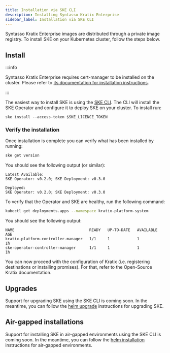```yaml
---
title: Installation via SKE CLI
description: Installing Syntasso Kratix Enterprise
sidebar_label: Installation via SKE CLI
---
```


Syntasso Kratix Enterprise images are distributed through a private image registry. To
install SKE on your Kubernetes cluster, follow the steps below.

## Install

:::info

Syntasso Kratix Enterprise requires cert-manager to be installed on the cluster. Please
refer to [its documentation for installation instructions](https://cert-manager.io/).

:::

The easiest way to install SKE is using the [SKE
CLI](../50-releases/40-ske-cli.mdx). The CLI will install the SKE Operator and
configure it to deploy SKE on your cluster. To install run:

```
ske install --access-token $SKE_LICENCE_TOKEN
```

### Verify the installation

Once installation is complete you can verify what has been installed by running:

```bash
ske get version
```

You should see the following output (or similar):
```shell-session
Latest Available:
SKE Operator: v0.2.0; SKE Deployment: v0.3.0

Deployed:
SKE Operator: v0.2.0; SKE Deployment: v0.3.0
```

To verify that the Operator and SKE are healthy, run the following command:

```bash
kubectl get deployments.apps --namespace kratix-platform-system
```

You should see the following output:

```shell-session
NAME                                 READY   UP-TO-DATE   AVAILABLE   AGE
kratix-platform-controller-manager   1/1     1            1           1h
ske-operator-controller-manager      1/1     1            1           1h
```

You can now proceed with the configuration of Kratix (i.e. registering destinations or
installing promises). For that, refer to the Open-Source Kratix documentation.

## Upgrades

Support for upgrading SKE using the SKE CLI is coming soon. In the meantime, you can
follow the [helm upgrade](./02-helm-installation.mdx) instructions for upgrading SKE.

## Air-gapped installations

Support for installing SKE in air-gapped environments using the SKE CLI is coming
soon. In the meantime, you can follow the [helm
installation](./02-helm-installation.mdx) instructions for air-gapped environments.
